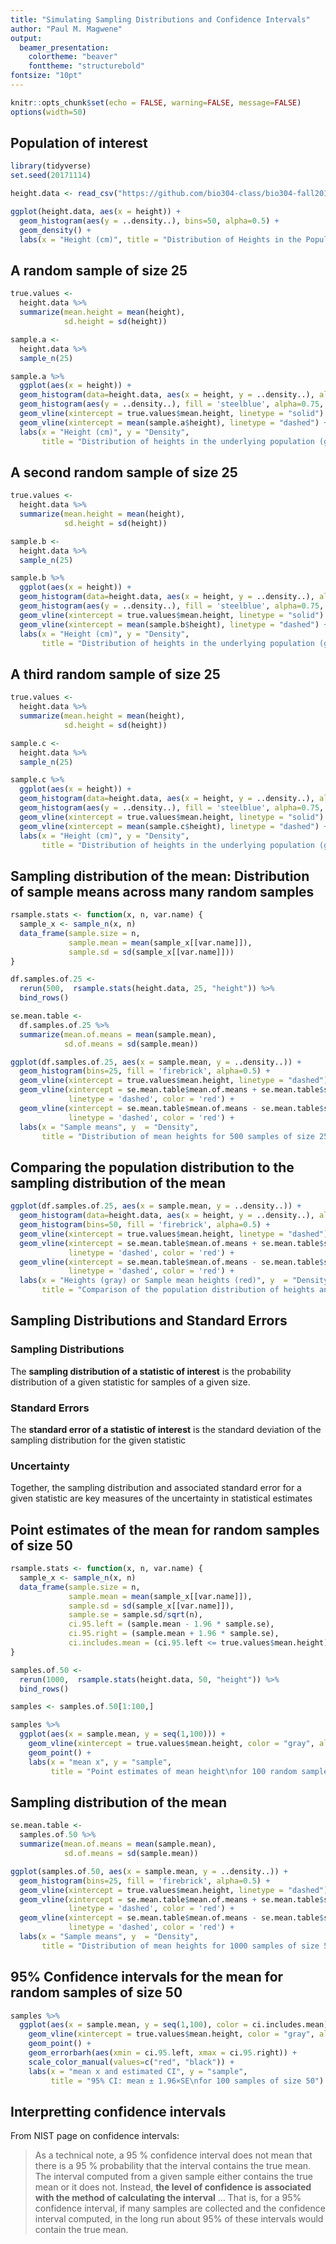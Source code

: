 ```yaml
---
title: "Simulating Sampling Distributions and Confidence Intervals"
author: "Paul M. Magwene"
output: 
  beamer_presentation:
    colortheme: "beaver"
    fonttheme: "structurebold"
fontsize: "10pt"    
---
```


```r
knitr::opts_chunk$set(echo = FALSE, warning=FALSE, message=FALSE)
options(width=50)
```



## Population of interest

```r
library(tidyverse)
set.seed(20171114)

height.data <- read_csv("https://github.com/bio304-class/bio304-fall2017/raw/master/datasets/simulated-US-male-height.csv")

ggplot(height.data, aes(x = height)) +
  geom_histogram(aes(y = ..density..), bins=50, alpha=0.5) + 
  geom_density() +
  labs(x = "Height (cm)", title = "Distribution of Heights in the Population of Interest")
```


## A random sample of size 25

```r
true.values <- 
  height.data %>% 
  summarize(mean.height = mean(height), 
            sd.height = sd(height))

sample.a <-
  height.data %>%
  sample_n(25)

sample.a %>%
  ggplot(aes(x = height)) + 
  geom_histogram(data=height.data, aes(x = height, y = ..density..), alpha=0.25, bins=50) + 
  geom_histogram(aes(y = ..density..), fill = 'steelblue', alpha=0.75, bins=9) + 
  geom_vline(xintercept = true.values$mean.height, linetype = "solid") + 
  geom_vline(xintercept = mean(sample.a$height), linetype = "dashed") + 
  labs(x = "Height (cm)", y = "Density", 
       title = "Distribution of heights in the underlying population (grey) and for a single sample of size 25 (blue).\nThe true population mean is shown as a solid line, the sample mean is shown as a dashed line")
```

## A second random sample of size 25

```r
true.values <- 
  height.data %>% 
  summarize(mean.height = mean(height), 
            sd.height = sd(height))

sample.b <-
  height.data %>%
  sample_n(25)

sample.b %>%
  ggplot(aes(x = height)) + 
  geom_histogram(data=height.data, aes(x = height, y = ..density..), alpha=0.25, bins=50) + 
  geom_histogram(aes(y = ..density..), fill = 'steelblue', alpha=0.75, bins=9) + 
  geom_vline(xintercept = true.values$mean.height, linetype = "solid") + 
  geom_vline(xintercept = mean(sample.b$height), linetype = "dashed") + 
  labs(x = "Height (cm)", y = "Density", 
       title = "Distribution of heights in the underlying population (grey) and for a single sample of size 25 (blue).\nThe true population mean is shown as a solid line, the sample mean is shown as a dashed line")
```

## A third random sample of size 25

```r
true.values <- 
  height.data %>% 
  summarize(mean.height = mean(height), 
            sd.height = sd(height))

sample.c <-
  height.data %>%
  sample_n(25)

sample.c %>%
  ggplot(aes(x = height)) + 
  geom_histogram(data=height.data, aes(x = height, y = ..density..), alpha=0.25, bins=50) + 
  geom_histogram(aes(y = ..density..), fill = 'steelblue', alpha=0.75, bins=9) + 
  geom_vline(xintercept = true.values$mean.height, linetype = "solid") + 
  geom_vline(xintercept = mean(sample.c$height), linetype = "dashed") + 
  labs(x = "Height (cm)", y = "Density", 
       title = "Distribution of heights in the underlying population (grey) and for a single sample of size 25 (blue).\nThe true population mean is shown as a solid line, the sample mean is shown as a dashed line")
```

## Sampling distribution of the mean: Distribution of sample means across many random samples


```r
rsample.stats <- function(x, n, var.name) {
  sample_x <- sample_n(x, n)
  data_frame(sample.size = n, 
             sample.mean = mean(sample_x[[var.name]]), 
             sample.sd = sd(sample_x[[var.name]]))
}

df.samples.of.25 <-
  rerun(500,  rsample.stats(height.data, 25, "height")) %>%
  bind_rows()

se.mean.table <-
  df.samples.of.25 %>%
  summarize(mean.of.means = mean(sample.mean),
            sd.of.means = sd(sample.mean))

ggplot(df.samples.of.25, aes(x = sample.mean, y = ..density..)) +
  geom_histogram(bins=25, fill = 'firebrick', alpha=0.5) + 
  geom_vline(xintercept = true.values$mean.height, linetype = "dashed") + 
  geom_vline(xintercept = se.mean.table$mean.of.means + se.mean.table$sd.of.means,
             linetype = 'dashed', color = 'red') +
  geom_vline(xintercept = se.mean.table$mean.of.means - se.mean.table$sd.of.means,
             linetype = 'dashed', color = 'red') +  
  labs(x = "Sample means", y  = "Density",
       title = "Distribution of mean heights for 500 samples of size 25")

```



## Comparing the population distribution to the sampling distribution of the mean


```r
ggplot(df.samples.of.25, aes(x = sample.mean, y = ..density..)) +
  geom_histogram(data=height.data, aes(x = height, y = ..density..), alpha=0.25, bins=50) + 
  geom_histogram(bins=50, fill = 'firebrick', alpha=0.5) + 
  geom_vline(xintercept = true.values$mean.height, linetype = "dashed") + 
  geom_vline(xintercept = se.mean.table$mean.of.means + se.mean.table$sd.of.means,
             linetype = 'dashed', color = 'red') +
  geom_vline(xintercept = se.mean.table$mean.of.means - se.mean.table$sd.of.means,
             linetype = 'dashed', color = 'red') +    
  labs(x = "Heights (gray) or Sample mean heights (red)", y  = "Density",
       title = "Comparison of the population distribution of heights and\nthe sampling distribution of mean heights for samples of size 25")


```


## Sampling Distributions and Standard Errors


### Sampling Distributions

The **sampling distribution of a statistic of interest** is the probability distribution of a given statistic for samples of a given size. 

### Standard Errors

The **standard error of a statistic of interest** is the standard deviation of the sampling distribution for the given statistic

### Uncertainty

Together, the sampling distribution and associated standard error for a given statistic are key measures of the uncertainty in statistical estimates



## Point estimates of the mean for random samples of size 50

```r


rsample.stats <- function(x, n, var.name) {
  sample_x <- sample_n(x, n)
  data_frame(sample.size = n, 
             sample.mean = mean(sample_x[[var.name]]), 
             sample.sd = sd(sample_x[[var.name]]),
             sample.se = sample.sd/sqrt(n),
             ci.95.left = (sample.mean - 1.96 * sample.se),
             ci.95.right = (sample.mean + 1.96 * sample.se),
             ci.includes.mean = (ci.95.left <= true.values$mean.height) & (ci.95.right >= true.values$mean.height))
}

samples.of.50 <-
  rerun(1000,  rsample.stats(height.data, 50, "height")) %>%
  bind_rows()

samples <- samples.of.50[1:100,]

samples %>%
  ggplot(aes(x = sample.mean, y = seq(1,100))) + 
    geom_vline(xintercept = true.values$mean.height, color = "gray", alpha=0.75, linetype = "dashed", size = 1) +
    geom_point() +
    labs(x = "mean x", y = "sample", 
         title = "Point estimates of mean height\nfor 100 random samples of size 50")  
```


## Sampling distribution of the mean 

```r

se.mean.table <-
  samples.of.50 %>%
  summarize(mean.of.means = mean(sample.mean),
            sd.of.means = sd(sample.mean))

ggplot(samples.of.50, aes(x = sample.mean, y = ..density..)) +
  geom_histogram(bins=25, fill = 'firebrick', alpha=0.5) + 
  geom_vline(xintercept = true.values$mean.height, linetype = "dashed") + 
  geom_vline(xintercept = se.mean.table$mean.of.means + se.mean.table$sd.of.means,
             linetype = 'dashed', color = 'red') +
  geom_vline(xintercept = se.mean.table$mean.of.means - se.mean.table$sd.of.means,
             linetype = 'dashed', color = 'red') +  
  labs(x = "Sample means", y  = "Density",
       title = "Distribution of mean heights for 1000 samples of size 50")
```


## 95% Confidence intervals for the mean for random samples of size 50

```r

samples %>%
  ggplot(aes(x = sample.mean, y = seq(1,100), color = ci.includes.mean)) + 
    geom_vline(xintercept = true.values$mean.height, color = "gray", alpha=0.75, linetype = "dashed", size = 1) +
    geom_point() +
    geom_errorbarh(aes(xmin = ci.95.left, xmax = ci.95.right)) +
    scale_color_manual(values=c("red", "black")) +
    labs(x = "mean x and estimated CI", y = "sample", 
         title = "95% CI: mean ± 1.96×SE\nfor 100 samples of size 50")  
```


## Interpretting confidence intervals

From NIST page on confidence intervals:

> As a technical note, a 95 % confidence interval does not mean that there is a 95 % probability that the interval contains the true mean. The interval computed from a given sample either contains the true mean or it does not. Instead, **the level of confidence is associated with the method of calculating the interval** ... That is, for a 95% confidence interval, if many samples are collected and the confidence interval computed, in the long run about 95% of these intervals would contain the true mean.

